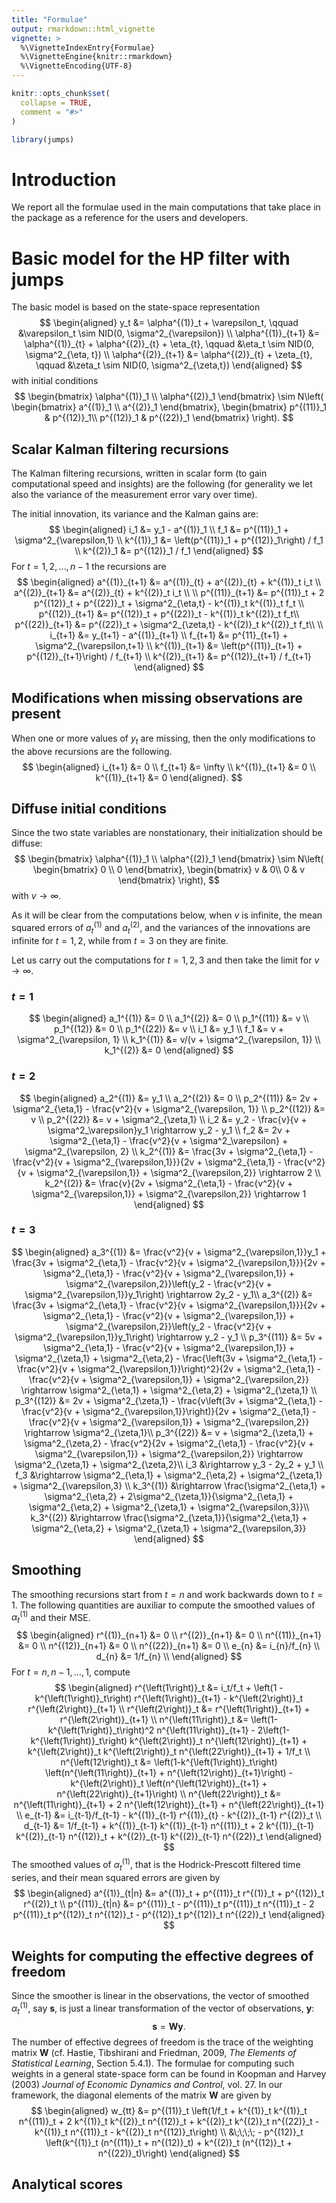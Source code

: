```yaml
---
title: "Formulae"
output: rmarkdown::html_vignette
vignette: >
  %\VignetteIndexEntry{Formulae}
  %\VignetteEngine{knitr::rmarkdown}
  %\VignetteEncoding{UTF-8}
---
```


```r
knitr::opts_chunk$set(
  collapse = TRUE,
  comment = "#>"
)
```

```r
library(jumps)
```

# Introduction

We report all the formulae used in the main computations that take place in the package as a reference for the users and developers.

# Basic model for the HP filter with jumps

The basic model is based on the state-space representation
$$
\begin{aligned}
  y_t &= \alpha^{(1)}_t + \varepsilon_t, \qquad &\varepsilon_t \sim NID(0, \sigma^2_{\varepsilon}) \\
  \alpha^{(1)}_{t+1} &= \alpha^{(1)}_{t} + \alpha^{(2)}_{t} + \eta_{t}, \qquad &\eta_t \sim NID(0, \sigma^2_{\eta, t}) \\
  \alpha^{(2)}_{t+1} &= \alpha^{(2)}_{t} + \zeta_{t}, \qquad &\zeta_t \sim NID(0, \sigma^2_{\zeta,t})
\end{aligned}
$$
with initial conditions
$$
  \begin{bmatrix}
    \alpha^{(1)}_1 \\
    \alpha^{(2)}_1
  \end{bmatrix}
  \sim N\left(
    \begin{bmatrix}
      a^{(1)}_1 \\
      a^{(2)}_1
    \end{bmatrix},
    \begin{bmatrix}
      p^{(11)}_1 & p^{(12)}_1\\
      p^{(12)}_1 & p^{(22)}_1
    \end{bmatrix}      
  \right).
$$

## Scalar Kalman filtering recursions

The Kalman filtering recursions, written in scalar form (to gain computational speed and insights) are the following (for generality we let also the variance of the measurement error vary over time).

The initial innovation, its variance and the Kalman gains are:
$$
\begin{aligned}
i_1 &= y_1 - a^{(1)}_1 \\
f_1 &= p^{(11)}_1 + \sigma^2_{\varepsilon,1} \\
k^{(1)}_1 &= \left(p^{(11)}_1 + p^{(12)}_1\right) / f_1 \\
k^{(2)}_1 &= p^{(12)}_1 / f_1
\end{aligned}
$$
For $t=1, 2, \ldots, n-1$ the recursions are
$$
\begin{aligned}
a^{(1)}_{t+1} &= a^{(1)}_{t} + a^{(2)}_{t} + k^{(1)}_t i_t \\
a^{(2)}_{t+1} &= a^{(2)}_{t} + k^{(2)}_t i_t \\
\\
p^{(11)}_{t+1} &= p^{(11)}_t + 2 p^{(12)}_t + p^{(22)}_t + \sigma^2_{\eta,t} - k^{(1)}_t k^{(1)}_t f_t \\
p^{(12)}_{t+1} &= p^{(12)}_t + p^{(22)}_t - k^{(1)}_t k^{(2)}_t f_t\\
p^{(22)}_{t+1} &= p^{(22)}_t + \sigma^2_{\zeta,t} - k^{(2)}_t k^{(2)}_t f_t\\
\\
i_{t+1} &= y_{t+1} - a^{(1)}_{t+1} \\
f_{t+1} &= p^{11}_{t+1} + \sigma^2_{\varepsilon,t+1} \\
k^{(1)}_{t+1} &= \left(p^{(11)}_{t+1} + p^{(12)}_{t+1}\right) / f_{t+1} \\
k^{(2)}_{t+1} &= p^{(12)}_{t+1} / f_{t+1}
\end{aligned}
$$

## Modifications when missing observations are present

When one or more values of $y_t$ are missing, then the only modifications to the above recursions are the following.
$$
\begin{aligned}
i_{t+1} &= 0 \\
f_{t+1} &= \infty \\
k^{(1)}_{t+1} &= 0 \\
k^{(1)}_{t+1} &= 0
\end{aligned}.
$$

## Diffuse initial conditions

Since the two state variables are nonstationary, their initialization should be diffuse:
$$
  \begin{bmatrix}
    \alpha^{(1)}_1 \\
    \alpha^{(2)}_1
  \end{bmatrix}
  \sim N\left(
    \begin{bmatrix}
      0 \\
      0
    \end{bmatrix},
    \begin{bmatrix}
      v & 0\\
      0 & v
    \end{bmatrix}      
  \right),
$$
with $v \rightarrow\infty$.

As it will be clear from the computations below, when $v$ is infinite, the mean squared errors of $a^{(1)}_t$ and $a^{(2)}_t$, and the variances of the innovations are infinite for $t=1, 2$, while from $t=3$ on they are finite. 

Let us carry out the computations for $t=1, 2, 3$ and then take the limit for $v \rightarrow\infty$.

### $t=1$
$$
\begin{aligned}
a_1^{(1)}  &= 0 \\
a_1^{(2)}  &= 0 \\
p_1^{(11)} &= v \\
p_1^{(12)} &= 0 \\
p_1^{(22)} &= v \\
i_1        &= y_1 \\
f_1        &= v + \sigma^2_{\varepsilon, 1} \\
k_1^{(1)}  &= v/(v + \sigma^2_{\varepsilon, 1}) \\
k_1^{(2)}  &= 0
\end{aligned}
$$

### $t=2$
$$
\begin{aligned}
a_2^{(1)}  &= y_1 \\
a_2^{(2)}  &= 0 \\
p_2^{(11)} &= 2v + \sigma^2_{\eta,1} - \frac{v^2}{v + \sigma^2_{\varepsilon, 1}} \\
p_2^{(12)} &= v \\
p_2^{(22)} &= v + \sigma^2_{\zeta,1} \\
i_2        &= y_2 - \frac{v}{v + \sigma^2_\varepsilon}y_1 \rightarrow y_2 - y_1 \\
f_2        &= 2v + \sigma^2_{\eta,1} - \frac{v^2}{v + \sigma^2_\varepsilon} + \sigma^2_{\varepsilon, 2} \\
k_2^{(1)}  &= \frac{3v + \sigma^2_{\eta,1} - \frac{v^2}{v + \sigma^2_{\varepsilon,1}}}{2v + \sigma^2_{\eta,1} - \frac{v^2}{v + \sigma^2_{\varepsilon,1}} + \sigma^2_{\varepsilon,2}} \rightarrow 2 \\
k_2^{(2)}  &= \frac{v}{2v + \sigma^2_{\eta,1} - \frac{v^2}{v + \sigma^2_{\varepsilon,1}} + \sigma^2_{\varepsilon,2}} \rightarrow 1
\end{aligned}
$$

### $t=3$
$$
\begin{aligned}
a_3^{(1)}  &= \frac{v^2}{v + \sigma^2_{\varepsilon,1}}y_1 +
  \frac{3v + \sigma^2_{\eta,1} - \frac{v^2}{v + \sigma^2_{\varepsilon,1}}}{2v + \sigma^2_{\eta,1} - \frac{v^2}{v + \sigma^2_{\varepsilon,1}} + \sigma^2_{\varepsilon,2}}\left(y_2 - \frac{v^2}{v + \sigma^2_{\varepsilon,1}}y_1\right)
  \rightarrow 2y_2 - y_1\\
a_3^{(2)}  &= \frac{3v + \sigma^2_{\eta,1} - \frac{v^2}{v + \sigma^2_{\varepsilon,1}}}{2v + \sigma^2_{\eta,1} - \frac{v^2}{v + \sigma^2_{\varepsilon,1}} + \sigma^2_{\varepsilon,2}}\left(y_2 - \frac{v^2}{v + \sigma^2_{\varepsilon,1}}y_1\right)
  \rightarrow y_2 - y_1 \\
p_3^{(11)} &= 5v + \sigma^2_{\eta,1} - \frac{v^2}{v + \sigma^2_{\varepsilon,1}} + \sigma^2_{\zeta,1} + \sigma^2_{\eta,2}
  - \frac{\left(3v + \sigma^2_{\eta,1} - \frac{v^2}{v + \sigma^2_{\varepsilon,1}}\right)^2}{2v + \sigma^2_{\eta,1} - \frac{v^2}{v + \sigma^2_{\varepsilon,1}} + \sigma^2_{\varepsilon,2}}
\rightarrow \sigma^2_{\eta,1} + \sigma^2_{\eta,2} + \sigma^2_{\zeta,1} \\
p_3^{(12)} &= 2v + \sigma^2_{\zeta,1} - \frac{v\left(3v + \sigma^2_{\eta,1} - \frac{v^2}{v + \sigma^2_{\varepsilon,1}}\right)}{2v + \sigma^2_{\eta,1} - \frac{v^2}{v + \sigma^2_{\varepsilon,1}} + \sigma^2_{\varepsilon,2}} \rightarrow \sigma^2_{\zeta,1}\\
p_3^{(22)} &= v + \sigma^2_{\zeta,1} + \sigma^2_{\zeta,2} - \frac{v^2}{2v + \sigma^2_{\eta,1} - \frac{v^2}{v + \sigma^2_{\varepsilon,1}} + \sigma^2_{\varepsilon,2}} \rightarrow \sigma^2_{\zeta,1} + \sigma^2_{\zeta,2}\\
i_3        &\rightarrow y_3 - 2y_2 + y_1 \\
f_3        &\rightarrow \sigma^2_{\eta,1} + \sigma^2_{\eta,2} + \sigma^2_{\zeta,1} + \sigma^2_{\varepsilon,3} \\
k_3^{(1)}  &\rightarrow  \frac{\sigma^2_{\eta,1} + \sigma^2_{\eta,2} + 2\sigma^2_{\zeta,1}}{\sigma^2_{\eta,1} + \sigma^2_{\eta,2} + \sigma^2_{\zeta,1} + \sigma^2_{\varepsilon,3}}\\
k_3^{(2)}  &\rightarrow \frac{\sigma^2_{\zeta,1}}{\sigma^2_{\eta,1} + \sigma^2_{\eta,2} + \sigma^2_{\zeta,1} + \sigma^2_{\varepsilon,3}}
\end{aligned}
$$

## Smoothing

The smoothing recursions start from $t=n$ and work backwards down to $t=1$. The following quantities are auxiliar to compute the smoothed values of $\alpha^{(1)}_t$ and their MSE.
$$
\begin{aligned}
   r^{(1)}_{n+1} &= 0 \\
   r^{(2)}_{n+1} &= 0 \\
   n^{(11)}_{n+1} &= 0 \\
   n^{(12)}_{n+1} &= 0 \\
   n^{(22)}_{n+1} &= 0 \\
   e_{n} &= i_{n}/f_{n} \\
   d_{n} &= 1/f_{n} \\
\end{aligned}
$$
For $t=n, n-1, \ldots, 1$, compute
$$
\begin{aligned}
     r^{\left(1\right)}_t &= i_t/f_t + \left(1 - k^{\left(1\right)}_t\right) r^{\left(1\right)}_{t+1} -
                 k^{\left(2\right)}_t r^{\left(2\right)}_{t+1} \\
     r^{\left(2\right)}_t &= r^{\left(1\right)}_{t+1} + r^{\left(2\right)}_{t+1} \\
     n^{\left(11\right)}_t &= \left(1-k^{\left(1\right)}_t\right)^2 n^{\left(11\right)}_{t+1} -
              2\left(1-k^{\left(1\right)}_t\right) k^{\left(2\right)}_t n^{\left(12\right)}_{t+1} +
              k^{\left(2\right)}_t k^{\left(2\right)}_t n^{\left(22\right)}_{t+1} + 1/f_t \\
     n^{\left(12\right)}_t &= \left(1-k^{\left(1\right)}_t\right) \left(n^{\left(11\right)}_{t+1} + n^{\left(12\right)}_{t+1}\right) -
               k^{\left(2\right)}_t \left(n^{\left(12\right)}_{t+1} + n^{\left(22\right)}_{t+1}\right) \\
     n^{\left(22\right)}_t &= n^{\left(11\right)}_{t+1} + 2 n^{\left(12\right)}_{t+1} + n^{\left(22\right)}_{t+1} \\
e_{t-1} &= i_{t-1}/f_{t-1} - k^{(1)}_{t-1} r^{(1)}_{t} - k^{(2)}_{t-1} r^{(2)}_t \\
d_{t-1} &= 1/f_{t-1} + k^{(1)}_{t-1} k^{(1)}_{t-1} n^{(11)}_t +
       2 k^{(1)}_{t-1} k^{(2)}_{t-1} n^{(12)}_t + k^{(2)}_{t-1} k^{(2)}_{t-1} n^{(22)}_t
\end{aligned}
$$
The smoothed values of $\alpha^{(1)}_t$, that is the Hodrick-Prescott filtered time series, and their mean squared errors are given by
$$
\begin{aligned}
a^{(1)}_{t|n} &= a^{(1)}_t + p^{(11)}_t r^{(1)}_t + p^{(12)}_t r^{(2)}_t \\
p^{(11)}_{t|n} &= p^{(11)}_t - p^{(11)}_t p^{(11)}_t n^{(11)}_t -
                  2 p^{(11)}_t p^{(12)}_t n^{(12)}_t - p^{(12)}_t p^{(12)}_t n^{(22)}_t
\end{aligned}
$$

## Weights for computing the effective degrees of freedom

Since the smoother is linear in the observations, the vector of smoothed $\alpha^{(1)}_t$, say $\mathbf{s}$, is just a linear transformation of the vector of observations, $\mathbf{y}$:
$$
  \mathbf{s} = \mathbf{W} \mathbf{y}.
$$
The number of effective degrees of freedom is the trace of the weighting matrix $\mathbf{W}$ (cf.\ Hastie, Tibshirani and Friedman, 2009, *The Elements of Statistical Learning*, Section 5.4.1). The formulae for computing such weights in a general state-space form can be found in Koopman and Harvey (2003) *Journal of Economic Dynamics and Control*, vol.\ 27. In our framework, the diagonal elements of the matrix $\mathbf{W}$ are given by
$$
\begin{aligned}
  w_{tt} &= p^{(11)}_t \left(1/f_t + k^{(1)}_t k^{(1)}_t n^{(11)}_t +
           2 k^{(1)}_t k^{(2)}_t n^{(12)}_t +
           k^{(2)}_t k^{(2)}_t n^{(22)}_t - k^{(1)}_t n^{(11)}_t -
           k^{(2)}_t n^{(12)}_t\right) \\
           &\;\;\;\; - p^{(12)}_t \left(k^{(1)}_t (n^{(11)}_t + n^{(12)}_t) +
           k^{(2)}_t (n^{(12)}_t + n^{(22)}_t)\right)
\end{aligned}
$$

## Analytical scores